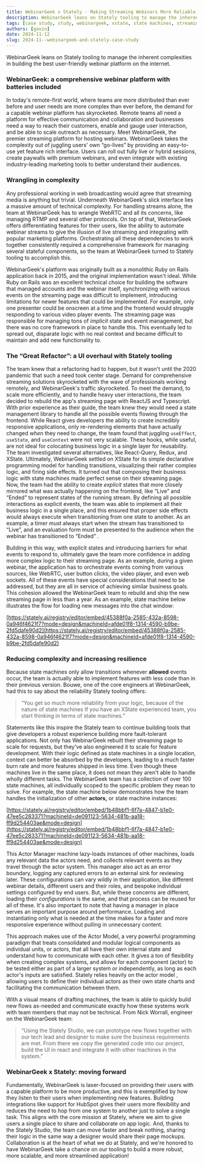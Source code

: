```yaml
---
title: WebinarGeek x Stately - Making Streaming Webinars More Reliable
description: WebinarGeek leans on Stately tooling to manage the inherent complexities in building the best user-friendly webinar platform on the internet. 
tags: [case study, study, webinargeek, xstate, state machines, streaming]
authors: [gavin]
date: 2024-11-12
slug: 2024-11--webinargeek-and-stately-case-study
---
```


WebinarGeek leans on Stately tooling to manage the inherent complexities in building the best user-friendly webinar platform on the internet. 

### WebinarGeek: a comprehensive webinar platform with batteries included

In today's remote-first world, where teams are more distributed than ever before and user needs are more complex than ever before, the demand for a capable webinar platform has skyrocketed. Remote teams all need a platform for effective communication and collaboration and businesses need a way to reach their customers, enable and gauge user interaction, and be able to scale outreach as necessary. Meet WebinarGeek, the premier streaming platform for hosting webinars. WebinarGeek takes the complexity out of juggling users' own “go-lives” by providing an easy-to-use yet feature rich interface. Users can roll out fully live or hybrid sessions, create paywalls with premium webinars, and even integrate with existing industry-leading marketing tools to better understand their audiences.

### Wrangling in complexity

Any professional working in web broadcasting would agree that streaming media is anything but trivial. Underneath WebinarGeek's slick interface lies a massive amount of technical complexity. For handling streams alone, the team at WebinarGeek has to wrangle WebRTC and all its concerns, like managing RTMP and several other protocols. On top of that, WebinarGeek offers differentiating features for their users, like the ability to automate webinar streams to give the illusion of live streaming and integrating with popular marketing platforms. Orchestrating all these dependencies to work together consistently required a comprehensive framework for managing several stateful components, so the team at WebinarGeek turned to Stately tooling to accomplish this. 

WebinarGeek's platform was originally built as a monolithic Ruby on Rails application back in 2015, and the original implementation wasn't ideal. While Ruby on Rails was an excellent technical choice for building the software that managed accounts and the webinar itself, synchronizing with various events on the streaming page was difficult to implement, introducing limitations for newer features that could be implemented. For example, only one presenter could be onscreen at a time and the frontend would struggle responding to various video player events. The streaming page was responsible for managing tons of *implicit* state and event management, but there was no core framework in place to handle this. This eventually led to spread out, disparate logic with no real context and became difficult to maintain and add new functionality to.

### The “Great Refactor”: a UI overhaul with Stately tooling

The team knew that a refactoring had to happen, but it wasn't until the 2020 pandemic that such a need took center stage. Demand for comprehensive streaming solutions skyrocketed with the wave of professionals working remotely, and WebinarGeek's traffic skyrocketed. To meet the demand, to scale more efficiently, and to handle heavy user interactions,  the team decided to  rebuild the app's streaming page with ReactJS and Typescript. With prior experience as their guide, the team knew they would need a state management library to handle all the possible events flowing through the frontend. While React gives developers the ability to create incredibly responsive applications, only re-rendering elements that have actually changed *when* they need to change, the team found that juggling `useEffect`, `useState`, and `useContext` were not very scalable. These hooks, while useful, are not ideal for colocating business logic in a single layer for reusability. The team investigated several alternatives, like React-Query, Redux, and XState. Ultimately, WebinarGeek settled on XState for its simple declarative programming model for handling transitions, visualizing their rather complex logic, and firing side effects. It turned out that composing their business logic with state machines made perfect sense on their streaming page. Now, the team had the ability to create *explicit* states that more closely mirrored what was actually happening on the frontend, like “Live” and “Ended” to represent states of the running stream. By defining all possible interactions as explicit events, the team was able to implement all their business logic in a single place, and this ensured that proper side effects would always execute when transitioning from one state to another. As an example, a timer must always start when the stream has transitioned to “Live”, and an evaluation form must be presented to the audience when the webinar has transitioned to “Ended” . 

Building in this way, with explicit states and introducing barriers for what events to respond to, ultimately gave the team more confidence in adding more complex logic to their streaming page. As an example, during a given webinar, the application has to orchestrate events coming from various sources, like WebRTC, user button clicks, the video player, and even web sockets. All of these events have special considerations that need to be addressed, but they are all in service of achieving similar business goals. This cohesion allowed the WebinarGeek team to rebuild and ship the new streaming page in less than a year. As an example, state machine below illustrates the flow for loading new messages into the chat window:

[https://stately.ai/registry/editor/embed/45388f0a-2585-432a-8598-0a946f4621f7?mode=design&machineId=afde01f8-1314-4590-b9be-2fd5dafe90d2](https://stately.ai/registry/editor/embed/45388f0a-2585-432a-8598-0a946f4621f7?mode=design&machineId=afde01f8-1314-4590-b9be-2fd5dafe90d2)

### Reducing complexity and increasing resilience

Because state machines only allow transitions whenever **allowed** events occur, the team is actually able to implement features with less code than in their previous version. Bouwe, one of the core engineers at WebinarGeek, had this to say about the reliability Stately tooling offers: 

> “You get so much more reliability from your logic, because of the nature of state machines If you have an XState experienced team, you start thinking in terms of state machines.”
> 

Statements like this inspire the Stately team to continue building tools that give developers a robust experience building more fault-tolerant applications. Not only has WebinarGeek rebuilt their streaming page to scale for requests, but they've also engineered it to scale for feature development. With their logic defined as state machines in a single location, context can better be absorbed by the developers, leading to a much faster burn rate and more features shipped in less time. Even though these machines live in the same place, it does not mean they aren't able to handle wholly different tasks. The WebinarGeek team has a collection of over 100 state machines, all individually scoped to the specific problem they mean to solve. For example, the state machine below demonstrates how the team handles the initialization of other **actors,** or state machine instances:

[https://stately.ai/registry/editor/embed/1b48bbf1-6f7a-4847-b1e0-47ee5c283371?machineId=de091123-5634-481b-aa18-ff9d254403ae&mode=design](https://stately.ai/registry/editor/embed/1b48bbf1-6f7a-4847-b1e0-47ee5c283371?machineId=de091123-5634-481b-aa18-ff9d254403ae&mode=design)

This Actor Manager machine lazy-loads instances of other machines, loads any relevant data the actors need, and collects relevant events as they travel through the actor system. This manager also act as an error boundary, logging any captured errors to an external sink for reviewing later. These configurations can vary wildly in their application, like different webinar details, different users and their roles, and bespoke individual settings configured by end users. But, while these concerns are different, loading their *configurations* is the same, and that process can be reused for all of these. It's also important to note that having a manager in place serves an important purpose around performance. Loading and instantiating only what is needed at the time makes for a faster and more responsive experience without pulling in unnecessary content. 

This approach makes use of the Actor Model, a very powerful programming paradigm that treats consolidated and modular logical components as individual units, or actors, that all have their own internal state and understand how to communicate with each other. It gives a ton of flexibility when creating complex systems, and allows for each component (actor) to be tested either as part of a larger system or independently, as long as each actor's inputs are satisfied. Stately relies heavily on the actor model , allowing users to define their individual actors as their own state charts and facilitating the communication between them. 

With a visual means of drafting machines, the team is able to quickly build new flows as-needed and communicate exactly how these systems work with team members that may not be technical. From Nick Worrall, engineer on the WebinarGeek team:

> “Using the Stately Studio, we can prototype new flows together with our tech lead and designer to make sure the business requirements are met. From there we copy the generated code into our project, build the UI in react and integrate it with other machines in the system.”
> 

### WebinarGeek x Stately: moving forward

Fundamentally, WebinarGeek is laser-focused on providing their users with a capable platform to be more productive, and this is exemplified by how they listen to their users when implementing new features. Building integrations like support for HubSpot gives their users more flexibility and reduces the need to hop from one system to another just to solve a single task. This aligns with the core mission at Stately, where we aim to give users a single place to share and collaborate on app logic. And, thanks to the Stately Studio, the team can move faster and break nothing, sharing their logic in the same way a designer would share their page mockups. Collaboration is at the heart of what we do at Stately, and we're honored to have WebinarGeek take a chance on our tooling to build a more robust, more scalable, and more streamlined application!